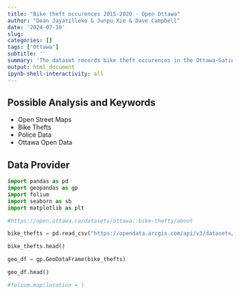 ---
title: "Bike theft occurences 2015-2020 - Open Ottawa"
author: "Dean Jayatilleke & Junpu Xie & Dave Campbell"
date: '2024-07-10'
slug: 
categories: []
tags: ["Ottawa"]
subtitle: ''
summary: 'The dataset records bike theft occurences in the Ottawa-Gatineau area from 2015-2020'
output: html_document
ipynb-shell-interactivity: all
---

## Possible Analysis and Keywords

- Open Street Maps
- Bike Thefts
- Police Data
- Ottawa Open Data

## Data Provider

```{python packages}

import pandas as pd 
import geopandas as gp
import folium
import seaborn as sb
import matplotlib as plt

```


```{python dataset}

#https://open.ottawa.ca/datasets/ottawa::bike-thefts/about

bike_thefts = pd.read_csv("https://opendata.arcgis.com/api/v3/datasets/5f7a545debc64d4d8883281b66ab960c_0/downloads/data?format=csv&spatialRefId=4326&where=1%3D1")

bike_thefts.head()
```

```{python test}

geo_df = gp.GeoDataFrame(bike_thefts)

geo_df.head()

#folium.map(location = )
```